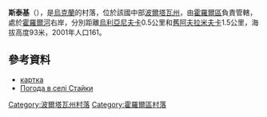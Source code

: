 {{coord|49|50|41|N|33|24|13|E|scale:100000_region:UA|display=title}}

'''斯泰基'''（{{lang-uk|Стайки}}），是[[烏克蘭|烏克蘭]]的村落，位於該國中部[[波爾塔瓦州|波爾塔瓦州]]，由[[霍羅爾區|霍羅爾區]]負責管轄，處於[[霍羅爾河|霍羅爾河]]右岸，分別距離[[烏利亞尼夫卡_(霍羅爾區)|烏利亞尼夫卡]]0.5公里和[[舊阿夫拉米夫卡|舊阿夫拉米夫卡]]1.5公里，海拔高度93米，2001年人口161。

==參考資料==
* [http://gska2.rada.gov.ua/pls/z7502/A005?rdat1=25.04.2009&rf7571=26759 картка]{{dead link|date=2018年3月 |bot=InternetArchiveBot |fix-attempted=yes }}
* [http://weather.in.ua/ua/poltavskaja/24793 Погода в селі Стайки] {{Wayback|url=http://weather.in.ua/ua/poltavskaja/24793 |date=20111219205911 }}

{{DEFAULTSORT:Стайки}}
[[Category:波爾塔瓦州村落|Category:波爾塔瓦州村落]]
[[Category:霍羅爾區村落|Category:霍羅爾區村落]]


{{Poltava-geo-stub}}